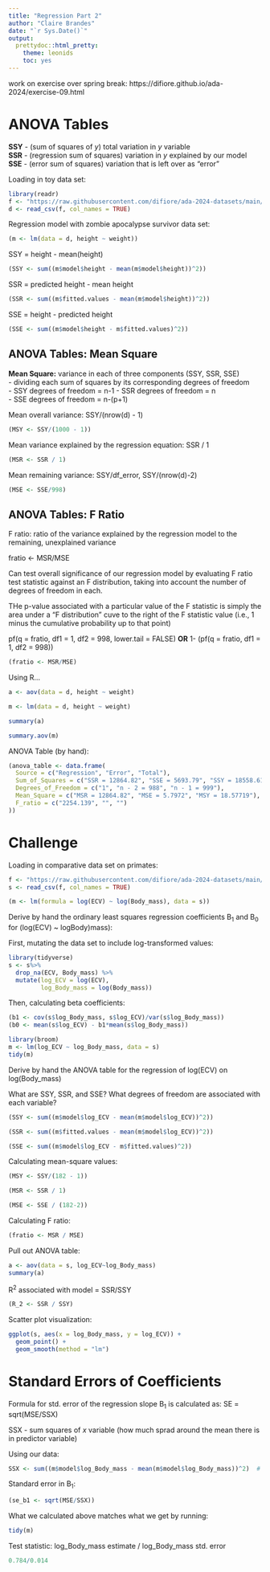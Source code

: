 ---
title: "Regression Part 2"
author: "Claire Brandes"
date: "`r Sys.Date()`"
output: 
  prettydoc::html_pretty:
    theme: leonids
    toc: yes
---

work on exercise over spring break: https://difiore.github.io/ada-2024/exercise-09.html 

# ANOVA Tables

**SSY** - (sum of squares of *y*) total variation in *y* variable  
**SSR** - (regression sum of squares) variation in *y* explained by our model   
**SSE** - (error sum of squares) variation that is left over as "error"   

Loading in toy data set:

```{r}
library(readr)
f <- "https://raw.githubusercontent.com/difiore/ada-2024-datasets/main/zombies.csv"
d <- read_csv(f, col_names = TRUE)
```

Regression model with zombie apocalypse survivor data set:

```{r}
(m <- lm(data = d, height ~ weight))
```

SSY = height - mean(height)

```{r}
(SSY <- sum((m$model$height - mean(m$model$height))^2))
```

SSR = predicted height - mean height

```{r}
(SSR <- sum((m$fitted.values - mean(m$model$height))^2))
```

SSE = height - predicted height

```{r}
(SSE <- sum((m$model$height - m$fitted.values)^2))
```

## ANOVA Tables: Mean Square

**Mean Square:** variance in each of three components (SSY, SSR, SSE)  
- dividing each sum of squares by its corresponding degrees of freedom   
    - SSY degrees of freedom = n-1
    - SSR degrees of freedom = n    
    - SSE degrees of freedom = n-(p+1)
    
Mean overall variance: SSY/(nrow(d) - 1)

```{r}
(MSY <- SSY/(1000 - 1))
```

Mean variance explained by the regression equation: SSR / 1

```{r}
(MSR <- SSR / 1)
```

Mean remaining variance: SSY/df_error, SSY/(nrow(d)-2)

```{r}
(MSE <- SSE/998)
```

## ANOVA Tables: F Ratio

F ratio: ratio of the variance explained by the regression model to the remaining, unexplained variance

fratio <- MSR/MSE

Can test overall significance of our regression model by evaluating F ratio test statistic against an F distribution, taking into account the number of degrees of freedom in each. 

THe p-value associated with a particular value of the F statistic is simply the area under a "F distribution" cuve to the right of the F statistic value (i.e., 1 minus the cumulative probability up to that point)

pf(q = fratio, df1 = 1, df2 = 998, lower.tail = FALSE)
**OR**
1- (pf(q = fratio, df1 = 1, df2 = 998))

```{r}
(fratio <- MSR/MSE)
```

Using R...

```{r}
a <- aov(data = d, height ~ weight)

m <- lm(data = d, height ~ weight)

summary(a)

summary.aov(m)
```

ANOVA Table (by hand):

```{r}
(anova_table <- data.frame(
  Source = c("Regression", "Error", "Total"),
  Sum_of_Squares = c("SSR = 12864.82", "SSE = 5693.79", "SSY = 18558.61"),
  Degrees_of_Freedom = c("1", "n - 2 = 988", "n - 1 = 999"),
  Mean_Square = c("MSR = 12864.82", "MSE = 5.7972", "MSY = 18.57719"),
  F_ratio = c("2254.139", "", "")
))
```

# Challenge

Loading in comparative data set on primates:

```{r}
f <- "https://raw.githubusercontent.com/difiore/ada-2024-datasets/main/Street_et_al_2017.csv"
s <- read_csv(f, col_names = TRUE)
```


```{r}
(m <- lm(formula = log(ECV) ~ log(Body_mass), data = s))
```

Derive by hand the ordinary least squares regression coefficients B~1~ and B~0~ for (log(ECV) ~ logBody)mass):

First, mutating the data set to include log-transformed values:

```{r}
library(tidyverse)
s <- s%>% 
  drop_na(ECV, Body_mass) %>%
  mutate(log_ECV = log(ECV), 
         log_Body_mass = log(Body_mass))
```

Then, calculating beta coefficients:

```{r}
(b1 <- cov(s$log_Body_mass, s$log_ECV)/var(s$log_Body_mass))
(b0 <- mean(s$log_ECV) - b1*mean(s$log_Body_mass))
```

```{r}
library(broom)
m <- lm(log_ECV ~ log_Body_mass, data = s)
tidy(m)
```

Derive by hand the ANOVA table for the regression of log(ECV) on log(Body_mass)

What are SSY, SSR, and SSE? What degrees of freedom are associated with each variable?

```{r}
(SSY <- sum((m$model$log_ECV - mean(m$model$log_ECV))^2))

(SSR <- sum((m$fitted.values - mean(m$model$log_ECV))^2))

(SSE <- sum((m$model$log_ECV - m$fitted.values)^2))
```

Calculating mean-square values:

```{r}
(MSY <- SSY/(182 - 1))

(MSR <- SSR / 1)

(MSE <- SSE / (182-2))
```

Calculating F ratio:

```{r}
(fratio <- MSR / MSE)
```

Pull out ANOVA table:

```{r}
a <- aov(data = s, log_ECV~log_Body_mass)
summary(a)
```

R^2^ associated with model = SSR/SSY

```{r}
(R_2 <- SSR / SSY)
```

Scatter plot visualization:

```{r}
ggplot(s, aes(x = log_Body_mass, y = log_ECV)) + 
  geom_point() +
  geom_smooth(method = "lm")
```

# Standard Errors of Coefficients

Formula for std. error of the regression slope B~1~ is calculated as: SE = sqrt(MSE/SSX)

  SSX - sum squares of *x* variable (how much sprad around the mean there is in predictor variable)

Using our data:

```{r}
SSX <- sum((m$model$log_Body_mass - mean(m$model$log_Body_mass))^2)  # how much x variation there is
```

Standard error in B~1~:

```{r}
(se_b1 <- sqrt(MSE/SSX))
```

What we calculated above matches what we get by running:

```{r}
tidy(m)
```

Test statistic: log_Body_mass estimate / log_Body_mass std. error

```{r}
0.784/0.014
```

